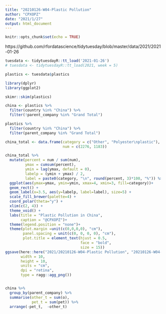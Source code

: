 ```yaml
---
title: "20210126-W04-Plastic Pollution"
author: "CPXOPZ"
date: "2021/1/27"
output: html_document
---
```


```r
knitr::opts_chunk$set(echo = TRUE)
```

https://github.com/rfordatascience/tidytuesday/blob/master/data/2021/2021-01-26

```r
tuesdata <- tidytuesdayR::tt_load('2021-01-26')
# tuesdata <- tidytuesdayR::tt_load(2021, week = 5)

plastics <- tuesdata$plastics

library(dplyr)
library(ggplot2)

```

```r
skimr::skim(plastics)

china <- plastics %>% 
  filter(country %in% "China") %>% 
  filter(!parent_company %in% "Grand Total")


```

```r
plastics %>% 
  filter(country %in% "China") %>% 
  filter(parent_company %in% "Grand Total")

china_total <- data.frame(category = c("Other", "Polyester\nplastic"),
                          num = c(2276, 1183))

china_total %>% 
  mutate(percent = num / sum(num),
         ymax = cumsum(percent),
         ymin = lag(ymax, default = 0),
         labelp = (ymin + ymax) / 2,
         label = paste0(category, "\n", round(percent, 3)*100, "%")) %>% 
  ggplot(aes(ymax=ymax, ymin=ymin, xmax=4, xmin=3, fill=category))+
  geom_rect() +
  geom_label(x=3.5, aes(y=labelp, label=label), size=5) +
  scale_fill_brewer(palette=4) +
  coord_polar(theta="y") +
  xlim(c(2, 4)) +
  theme_void() +
  labs(title = "Plastic Pollution in China",
       caption = "@CPXOPZ")+
  theme(legend.position = "none")+
  theme(plot.margin =unit(c(0,0,0,0), "cm"),
        panel.spacing = unit(c(0, 0, 0, 0), "cm"),
        plot.title = element_text(hjust = 0.5,
                                  face = "bold",
                                  size = 15))
ggsave(here::here("2021/20210126-W04-Plastic Pollution", "20210126-W04-Plastic_Pollution.png"),
       width = 10,
       height = 10,
       units = "cm",
       dpi = "retina",
       type = ragg::agg_png())


china %>% 
  group_by(parent_company) %>% 
  summarise(other_t = sum(o),
            pet_t = sum(pet)) %>% 
  arrange(-pet_t,  -other_t)
```

